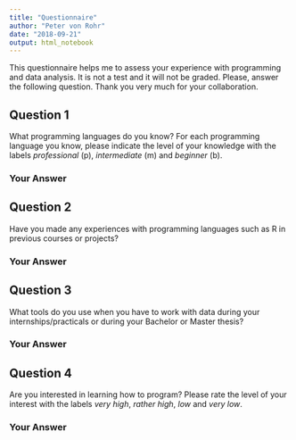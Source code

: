 ```yaml
---
title: "Questionnaire"
author: "Peter von Rohr"
date: "2018-09-21"
output: html_notebook
---
```


This questionnaire helps me to assess your experience with programming and data analysis. It is not a test and it will not be graded. Please, answer the following question. Thank you very much for your collaboration. 

## Question 1
What programming languages do you know? For each programming language you know, please indicate the level of your knowledge with the labels _professional_ (p), _intermediate_ (m) and _beginner_ (b).

### Your Answer <!-- Please specify your answer, starting on the next line-->




## Question 2
Have you made any experiences with programming languages such as R in previous courses or projects?

### Your Answer <!-- Please specify your answer, starting on the next line-->




## Question 3
What tools do you use when you have to work with data during your internships/practicals or during your Bachelor or Master thesis?

### Your Answer <!-- Please specify your answer, starting on the next line-->




## Question 4
Are you interested in learning how to program? Please rate the level of your interest with the labels _very high_, _rather high_, _low_ and _very low_. 

### Your Answer <!-- Please specify your answer, starting on the next line-->


